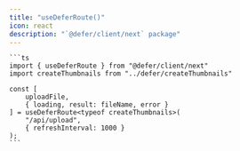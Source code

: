 ```yaml
---
title: "useDeferRoute()"
icon: react
description: "`@defer/client/next` package"
---
```


<RequestExample>

    ```ts
    import { useDeferRoute } from "@defer/client/next"
    import createThumbnails from "../defer/createThumbnails"

    const [
        uploadFile,
        { loading, result: fileName, error }
    ] = useDeferRoute<typeof createThumbnails>(
        "/api/upload",
        { refreshInterval: 1000 }
    );
    ```

</RequestExample>
